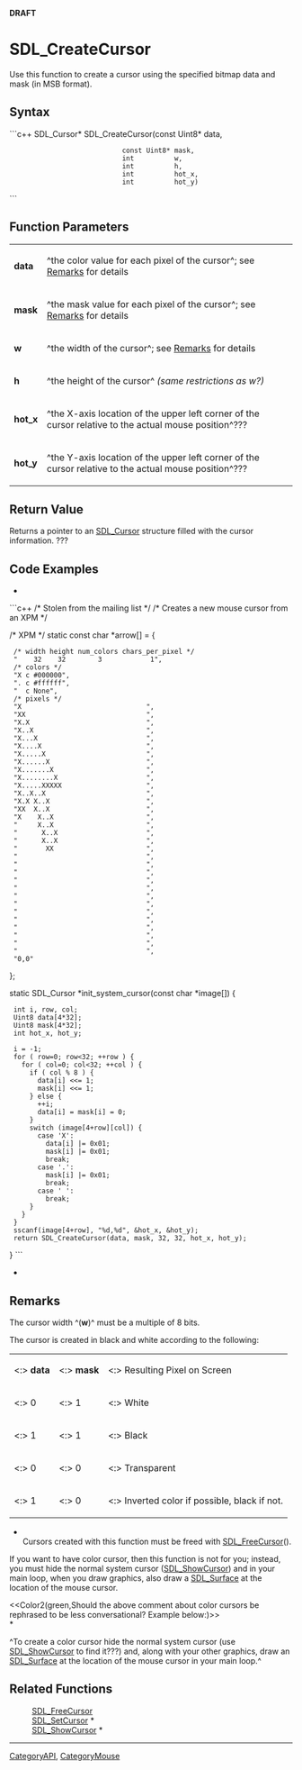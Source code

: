 <!-- pragma section-numbers off -->
<!-- pragma disable-camelcase -->
'''DRAFT'''

= SDL_CreateCursor =
Use this function to create a cursor using the specified bitmap data and mask (in MSB format).


== Syntax ==
```c++
SDL_Cursor* SDL_CreateCursor(const Uint8* data,
                             const Uint8* mask,
                             int          w,
                             int          h,
                             int          hot_x,
                             int          hot_y)
```

== Function Parameters ==
{|
|'''data'''
|^the color value for each pixel of the cursor^; see [[#Remarks|Remarks]] for details
|-
|'''mask'''
|^the mask value for each pixel of the cursor^; see [[#Remarks|Remarks]] for details
|-
|'''w'''
|^the width of the cursor^; see [[#Remarks|Remarks]] for details
|-
|'''h'''
|^the height of the cursor^ ''(same restrictions as w?)''
|-
|'''hot_x'''
|^the X-axis location of the upper left corner of the cursor relative to the actual mouse position^???
|-
|'''hot_y'''
|^the Y-axis location of the upper left corner of the cursor relative to the actual mouse position^???
|}

== Return Value ==
Returns a pointer to an [[SDL_Cursor]] structure filled with the cursor information. ???

== Code Examples ==
*
```c++
/* Stolen from the mailing list */
/* Creates a new mouse cursor from an XPM */


/* XPM */
static const char *arrow[] = {
  /* width height num_colors chars_per_pixel */
  "    32    32        3            1",
  /* colors */
  "X c #000000",
  ". c #ffffff",
  "  c None",
  /* pixels */
  "X                               ",
  "XX                              ",
  "X.X                             ",
  "X..X                            ",
  "X...X                           ",
  "X....X                          ",
  "X.....X                         ",
  "X......X                        ",
  "X.......X                       ",
  "X........X                      ",
  "X.....XXXXX                     ",
  "X..X..X                         ",
  "X.X X..X                        ",
  "XX  X..X                        ",
  "X    X..X                       ",
  "     X..X                       ",
  "      X..X                      ",
  "      X..X                      ",
  "       XX                       ",
  "                                ",
  "                                ",
  "                                ",
  "                                ",
  "                                ",
  "                                ",
  "                                ",
  "                                ",
  "                                ",
  "                                ",
  "                                ",
  "                                ",
  "                                ",
  "0,0"
};

static SDL_Cursor *init_system_cursor(const char *image[])
{
  int i, row, col;
  Uint8 data[4*32];
  Uint8 mask[4*32];
  int hot_x, hot_y;

  i = -1;
  for ( row=0; row<32; ++row ) {
    for ( col=0; col<32; ++col ) {
      if ( col % 8 ) {
        data[i] <<= 1;
        mask[i] <<= 1;
      } else {
        ++i;
        data[i] = mask[i] = 0;
      }
      switch (image[4+row][col]) {
        case 'X':
          data[i] |= 0x01;
          mask[i] |= 0x01;
          break;
        case '.':
          mask[i] |= 0x01;
          break;
        case ' ':
          break;
      }
    }
  }
  sscanf(image[4+row], "%d,%d", &hot_x, &hot_y);
  return SDL_CreateCursor(data, mask, 32, 32, hot_x, hot_y);
}
```
*

== Remarks ==
The cursor width ^('''w''')^ must be a multiple of 8 bits.

The cursor is created in black and white according to the following:
{|
|<:> '''data'''
|<:> '''mask'''
|<:> Resulting Pixel on Screen
|-
|<:> 0
|<:> 1
|<:> White
|-
|<:> 1
|<:> 1
|<:> Black
|-
|<:> 0
|<:> 0
|<:> Transparent
|-
|<:> 1
|<:> 0
|<:> Inverted color if possible, black if not.
|}

*<br/>Cursors created with this function must be freed with [[SDL_FreeCursor]]().

If you want to have color cursor, then this function is not for you; instead, you must hide the normal system cursor ([[SDL_ShowCursor]]) and in your main loop, when you draw graphics, also draw a [[SDL_Surface]] at the location of the mouse cursor. 

<<Color2(green,Should the above comment about color cursors be rephrased to be less conversational?  Example below:)>><br/>*

^To create a color cursor hide the normal system cursor (use [[SDL_ShowCursor]] to find it???) and, along with your other graphics, draw an [[SDL_Surface]] at the location of the mouse cursor in your main loop.^

== Related Functions ==
:[[SDL_FreeCursor]]
:[[SDL_SetCursor]] *
:[[SDL_ShowCursor]] *

----
[[CategoryAPI]], [[CategoryMouse]]

